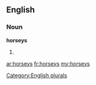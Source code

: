 ==English==

===Noun===
'''horseys'''

# {{plural of|[[horsey]]}}

[[Category:English plurals]]

[[ar:horseys]]
[[fr:horseys]]
[[my:horseys]]